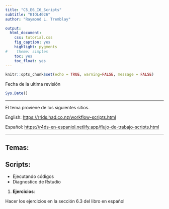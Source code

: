```yaml
---
title: "C5_E6_I6_Scripts"
subtitle: "BIOL4026"
author: "Raymond L. Tremblay"

output:
  html_document:
    css: tutorial.css
    fig_caption: yes
    highlight: pygments
#    theme: simplex
    toc: yes
    toc_float: yes
---
```


```r
knitr::opts_chunk$set(echo = TRUE, warning=FALSE, message = FALSE)
```

```{=html}
<style>
.list-group-item.active, .list-group-item.active:focus, .list-group-item.active:hover {
    background-color: #11c1d9;
}
</style>
```


Fecha de la ultima revisión
```r

Sys.Date()
```

***

El tema proviene de los siguientes sitios.

English:
 <https://r4ds.had.co.nz/workflow-scripts.html>
 
Español:
 <https://r4ds-en-espaniol.netlify.app/flujo-de-trabajo-scripts.html>
 
 
***

## Temas:

## Scripts:

  - Ejecutando códigos
  - Diagnostico de Rstudio
  
1.  **Ejercicios**:
  
Hacer los ejercicios en la sección 6.3 del libro en español



